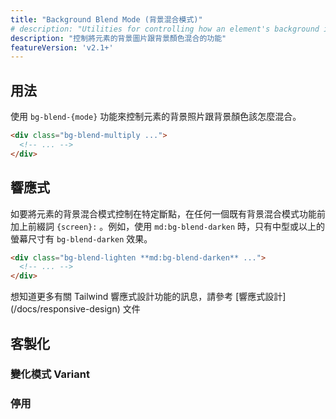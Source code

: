 ```yaml
---
title: "Background Blend Mode (背景混合模式)"
# description: "Utilities for controlling how an element's background image should blend with its background color."
description: "控制將元素的背景圖片跟背景顏色混合的功能"
featureVersion: 'v2.1+'
---
```




## 用法

<!-- Use the `bg-blend-{mode}` utilities to control how an element's background image should be blended its background color. -->
使用 `bg-blend-{mode}` 功能來控制元素的背景照片跟背景顏色該怎麼混合。

```html
<div class="bg-blend-multiply ...">
  <!-- ... -->
</div>
```

## 響應式

<!-- To control the background-blend-mode property at a specific breakpoint, add a `{screen}:` prefix to any existing background-blend-mode utility. For example, use `md:bg-blend-darken` to apply the `bg-blend-darken` utility at only medium screen sizes and above. -->
如要將元素的背景混合模式控制在特定斷點，在任何一個既有背景混合模式功能前加上前綴詞 `{screen}:` 。例如，使用 `md:bg-blend-darken` 時，只有中型或以上的螢幕尺寸有 `bg-blend-darken` 效果。

```html
<div class="bg-blend-lighten **md:bg-blend-darken** ...">
  <!-- ... -->
</div>
```

想知道更多有關 Tailwind 響應式設計功能的訊息，請參考 [響應式設計] (/docs/responsive-design) 文件

## 客製化

### 變化模式 Variant

<Variants plugin="backgroundBlendMode" name="background-blend-mode" />

### 停用

<Disabling plugin="backgroundBlendMode" name="background-blend-mode" />

